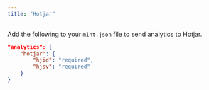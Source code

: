 ```yaml
---
title: "Hotjar"
---
```


Add the following to your `mint.json` file to send analytics to Hotjar.

```json Analytics options in mint.json
"analytics": {
    "hotjar": {
        "hjid": "required",
        "hjsv": "required"
    }
}
```